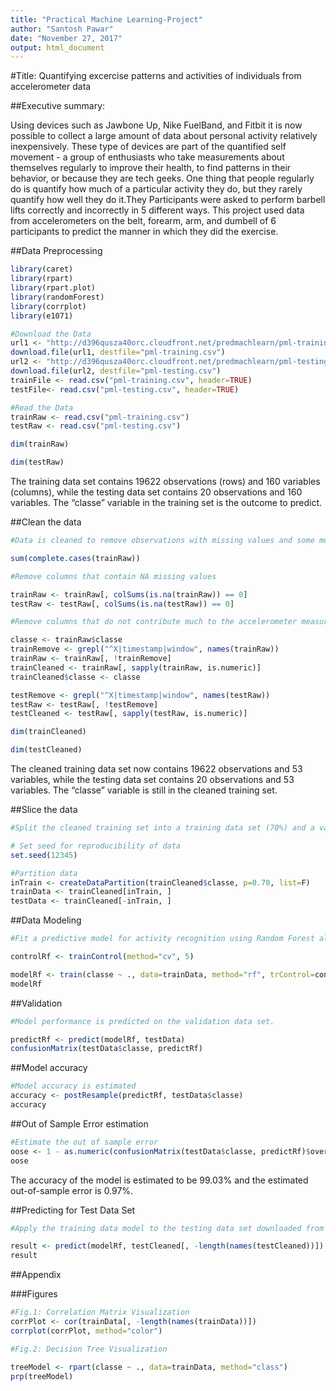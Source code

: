 ---
title: "Practical Machine Learning-Project"
author: "Santosh Pawar"
date: "November 27, 2017"
output: html_document
---

#Title: Quantifying excercise patterns and activities of individuals from accelerometer data

##Executive summary:

Using devices such as Jawbone Up, Nike FuelBand, and Fitbit it is now possible to collect a large amount of data about personal activity relatively inexpensively. These type of devices are part of the quantified self movement - a group of enthusiasts who take measurements about themselves regularly to improve their health, to find patterns in their behavior, or because they are tech geeks. One thing that people regularly do is quantify how much of a particular activity they do, but they rarely quantify how well they do it.They Participants were asked to perform barbell lifts correctly and incorrectly in 5 different ways. This project used data from accelerometers on the belt, forearm, arm, and dumbell of 6 participants to predict the manner in which they did the exercise.

##Data Preprocessing
```{r setup, include=FALSE}
library(caret)
library(rpart)
library(rpart.plot)
library(randomForest)
library(corrplot)
library(e1071)

#Download the Data
url1 <- "http://d396qusza40orc.cloudfront.net/predmachlearn/pml-training.csv"
download.file(url1, destfile="pml-training.csv")
url2 <- "http://d396qusza40orc.cloudfront.net/predmachlearn/pml-testing.csv"
download.file(url2, destfile="pml-testing.csv")
trainFile <- read.csv("pml-training.csv", header=TRUE)
testFile<- read.csv("pml-testing.csv", header=TRUE)
```
```{r Read data, include=TRUE}
#Read the Data
trainRaw <- read.csv("pml-training.csv")
testRaw <- read.csv("pml-testing.csv")

dim(trainRaw)

dim(testRaw)
```
The training data set contains 19622 observations (rows) and 160 variables (columns), while the testing data set contains 20 observations and 160 variables. The "classe" variable in the training set is the outcome to predict.

##Clean the data
```{r Clean the data, include=TRUE}
#Data is cleaned to remove observations with missing values and some meaningless variables

sum(complete.cases(trainRaw))

#Remove columns that contain NA missing values

trainRaw <- trainRaw[, colSums(is.na(trainRaw)) == 0] 
testRaw <- testRaw[, colSums(is.na(testRaw)) == 0] 

#Remove columns that do not contribute much to the accelerometer measurements

classe <- trainRaw$classe
trainRemove <- grepl("^X|timestamp|window", names(trainRaw))
trainRaw <- trainRaw[, !trainRemove]
trainCleaned <- trainRaw[, sapply(trainRaw, is.numeric)]
trainCleaned$classe <- classe

testRemove <- grepl("^X|timestamp|window", names(testRaw))
testRaw <- testRaw[, !testRemove]
testCleaned <- testRaw[, sapply(testRaw, is.numeric)]

dim(trainCleaned)

dim(testCleaned)
```
The cleaned training data set now contains 19622 observations and 53 variables, while the testing data set contains 20 observations and 53 variables. The "classe" variable is still in the cleaned training set.

##Slice the data 
```{r Splice data, include=TRUE}
#Split the cleaned training set into a training data set (70%) and a validation data set (30%). The validation data set is used to perform cross validation.

# Set seed for reproducibility of data
set.seed(12345) 

#Partition data
inTrain <- createDataPartition(trainCleaned$classe, p=0.70, list=F)
trainData <- trainCleaned[inTrain, ]
testData <- trainCleaned[-inTrain, ]
```

##Data Modeling
```{r Data Modeling, include=TRUE}
#Fit a predictive model for activity recognition using Random Forest algorithm. Five-fold cross validation is performed.

controlRf <- trainControl(method="cv", 5)

modelRf <- train(classe ~ ., data=trainData, method="rf", trControl=controlRf, ntree=250)
modelRf
```

##Validation
```{r Data validation, include=TRUE}
#Model performance is predicted on the validation data set.

predictRf <- predict(modelRf, testData)
confusionMatrix(testData$classe, predictRf)
```

##Model accuracy
```{r Model Accuracy, include=TRUE}
#Model accuracy is estimated
accuracy <- postResample(predictRf, testData$classe)
accuracy
```

##Out of Sample Error estimation
```{r Out of sample error, include=TRUE}
#Estimate the out of sample error
oose <- 1 - as.numeric(confusionMatrix(testData$classe, predictRf)$overall[1])
oose
```
The accuracy of the model is estimated to be 99.03% and the estimated out-of-sample error is 0.97%.

##Predicting for Test Data Set
```{r Predicting on test data, include=TRUE}
#Apply the training data model to the testing data set downloaded from the data source. We remove the problem_id column first.

result <- predict(modelRf, testCleaned[, -length(names(testCleaned))])
result
```

##Appendix 

###Figures
```{r Figure1, include=TRUE}
#Fig.1: Correlation Matrix Visualization
corrPlot <- cor(trainData[, -length(names(trainData))])
corrplot(corrPlot, method="color")
```

```{r Figure2, include=TRUE}
#Fig.2: Decision Tree Visualization

treeModel <- rpart(classe ~ ., data=trainData, method="class")
prp(treeModel) 
```
